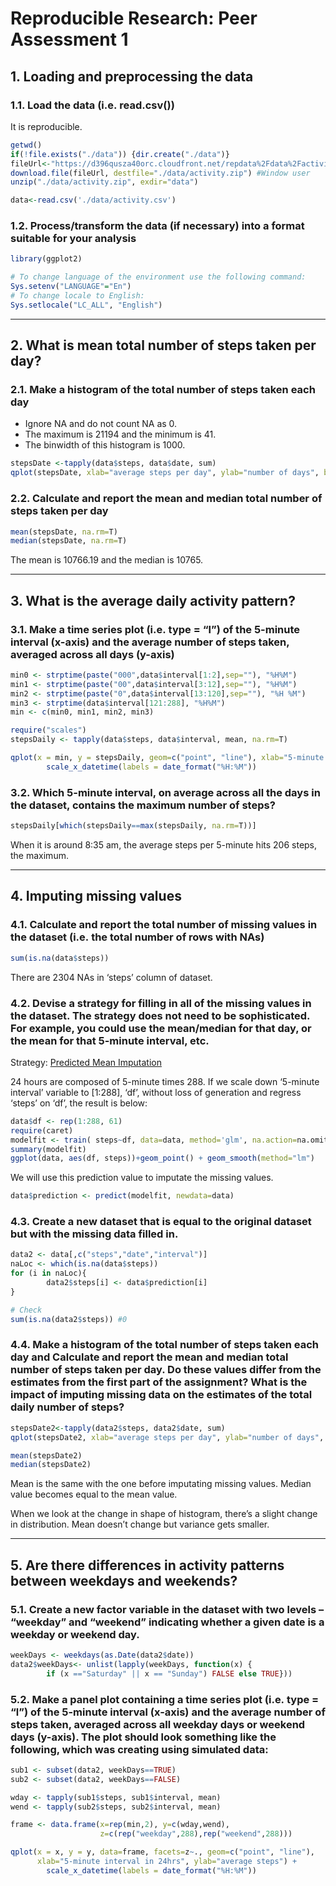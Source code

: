 # Reproducible Research: Peer Assessment 1


## 1. Loading and preprocessing the data

### 1.1. Load the data (i.e. read.csv())

It is reproducible.

```r

getwd()
if(!file.exists("./data")) {dir.create("./data")}
fileUrl<-"https://d396qusza40orc.cloudfront.net/repdata%2Fdata%2Factivity.zip"
download.file(fileUrl, destfile="./data/activity.zip") #Window user
unzip("./data/activity.zip", exdir="data")

data<-read.csv('./data/activity.csv')

```



### 1.2. Process/transform the data (if necessary) into a format suitable for your analysis

```r

library(ggplot2)

# To change language of the environment use the following command:
Sys.setenv("LANGUAGE"="En")
# To change locale to English:
Sys.setlocale("LC_ALL", "English")
```


-------------------

## 2. What is mean total number of steps taken per day?

### 2.1. Make a histogram of the total number of steps taken each day

- Ignore NA and do not count NA as 0.
- The maximum is 21194 and the minimum is 41.
- The binwidth of this histogram is 1000.

```r
stepsDate <-tapply(data$steps, data$date, sum)
qplot(stepsDate, xlab="average steps per day", ylab="number of days", binwidth=1000, main="Ignoring missing data")

```



### 2.2. Calculate and report the mean and median total number of steps taken per day

```r
mean(stepsDate, na.rm=T)
median(stepsDate, na.rm=T)
```

The mean is 10766.19 and the median is 10765.


-----------------------

## 3. What is the average daily activity pattern?

### 3.1. Make a time series plot (i.e. type = "l") of the 5-minute interval (x-axis) and the average number of steps taken, averaged across all days (y-axis)


```r
min0 <- strptime(paste("000",data$interval[1:2],sep=""), "%H%M")
min1 <- strptime(paste("00",data$interval[3:12],sep=""), "%H%M")
min2 <- strptime(paste("0",data$interval[13:120],sep=""), "%H %M")
min3 <- strptime(data$interval[121:288], "%H%M")
min <- c(min0, min1, min2, min3)
```


```r
require("scales")
stepsDaily <- tapply(data$steps, data$interval, mean, na.rm=T)

qplot(x = min, y = stepsDaily, geom=c("point", "line"), xlab="5-minute interval in 24hrs", ylab="average steps") +
        scale_x_datetime(labels = date_format("%H:%M"))
```

### 3.2. Which 5-minute interval, on average across all the days in the dataset, contains the maximum number of steps?

```r
stepsDaily[which(stepsDaily==max(stepsDaily, na.rm=T))]
```

When it is around 8:35 am, the average steps per 5-minute hits 206 steps, the maximum.


--------------

## 4. Imputing missing values

### 4.1. Calculate and report the total number of missing values in the dataset (i.e. the total number of rows with NAs)

```r
sum(is.na(data$steps)) 
```

There are 2304 NAs in 'steps' column of dataset.



### 4.2. Devise a strategy for filling in all of the missing values in the dataset. The strategy does not need to be sophisticated. For example, you could use the mean/median for that day, or the mean for that 5-minute interval, etc.

Strategy: [Predicted Mean Imputation](http://www.statsols.com/predicted-mean-imputation-using-regression/)

24 hours are composed of 5-minute times 288.
If we scale down '5-minute interval' variable to [1:288], 'df', without loss of generation and regress 'steps' on 'df', the result is below:
```r
data$df <- rep(1:288, 61) 
require(caret)
modelfit <- train( steps~df, data=data, method='glm', na.action=na.omit)
summary(modelfit)
ggplot(data, aes(df, steps))+geom_point() + geom_smooth(method="lm")
```

We will use this prediction value to imputate the missing values.

```r
data$prediction <- predict(modelfit, newdata=data)
```


### 4.3. Create a new dataset that is equal to the original dataset but with the missing data filled in.


```r
data2 <- data[,c("steps","date","interval")]
naLoc <- which(is.na(data$steps))       
for (i in naLoc){ 
        data2$steps[i] <- data$prediction[i]
}

# Check
sum(is.na(data2$steps)) #0

```


### 4.4. Make a histogram of the total number of steps taken each day and Calculate and report the mean and median total number of steps taken per day. Do these values differ from the estimates from the first part of the assignment? What is the impact of imputing missing data on the estimates of the total daily number of steps?

```r
stepsDate2<-tapply(data2$steps, data2$date, sum)
qplot(stepsDate2, xlab="average steps per day", ylab="number of days", binwidth=1000, main="after imputing missing data")

mean(stepsDate2)
median(stepsDate2)
```

Mean is the same with the one before imputating missing values.
Median value becomes equal to the mean value.

When we look at the change in shape of histogram, there's a slight change in distribution.
Mean doesn't change but variance gets smaller.

-------------------

## 5. Are there differences in activity patterns between weekdays and weekends?

### 5.1. Create a new factor variable in the dataset with two levels – “weekday” and “weekend” indicating whether a given date is a weekday or weekend day.

```r
weekDays <- weekdays(as.Date(data2$date))
data2$weekDays<- unlist(lapply(weekDays, function(x) {
        if (x =="Saturday" || x == "Sunday") FALSE else TRUE}))
```

### 5.2. Make a panel plot containing a time series plot (i.e. type = "l") of the 5-minute interval (x-axis) and the average number of steps taken, averaged across all weekday days or weekend days (y-axis). The plot should look something like the following, which was creating using simulated data:

```r
sub1 <- subset(data2, weekDays==TRUE)
sub2 <- subset(data2, weekDays==FALSE)

wday <- tapply(sub1$steps, sub1$interval, mean)
wend <- tapply(sub2$steps, sub2$interval, mean)

frame <- data.frame(x=rep(min,2), y=c(wday,wend), 
                    z=c(rep("weekday",288),rep("weekend",288)))

qplot(x = x, y = y, data=frame, facets=z~., geom=c("point", "line"),
      xlab="5-minute interval in 24hrs", ylab="average steps") +
        scale_x_datetime(labels = date_format("%H:%M"))
```
